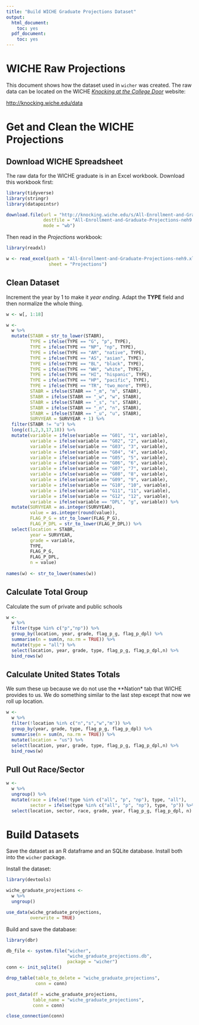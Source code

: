 ```yaml
---
title: "Build WICHE Graduate Projections Dataset"
output:
  html_document:
    toc: yes
  pdf_document:
    toc: yes
---
```


# WICHE Raw Projections

This document shows how the dataset used in `wicher` was created. The raw data 
can be located on the WICHE [*Knocking at the College Door*](http://knocking.wiche.edu/data) website:

[http://knocking.wiche.edu/data](http://knocking.wiche.edu/data)

# Get and Clean the WICHE Projections

## Download WICHE Spreadsheet

The raw data for the WICHE graduate is in an Excel workbook. Download this
workbook first:

```r

library(tidyverse)
library(stringr)
library(datapointsr)

download.file(url = "http://knocking.wiche.edu/s/All-Enrollment-and-Graduate-Projections-neh9.xlsx",
              destfile = "All-Enrollment-and-Graduate-Projections-neh9.xlsx",
              mode = "wb")

```

Then read in the *Projections* workbook:

```r

library(readxl)

w <- read_excel(path = "All-Enrollment-and-Graduate-Projections-neh9.xlsx",
                sheet = "Projections")

```

## Clean Dataset

Increment the year by 1 to make it *year ending*.  Adapt the
**TYPE** field and then normalize the whole thing.

```r

w <- w[, 1:18]

w <- 
  w %>% 
  mutate(STABR = str_to_lower(STABR),
         TYPE = ifelse(TYPE == "G", "p", TYPE),
         TYPE = ifelse(TYPE == "NP", "np", TYPE),
         TYPE = ifelse(TYPE == "AM", "native", TYPE),
         TYPE = ifelse(TYPE == "AS", "asian", TYPE),
         TYPE = ifelse(TYPE == "BL", "black", TYPE),
         TYPE = ifelse(TYPE == "WH", "white", TYPE),
         TYPE = ifelse(TYPE == "HI", "hispanic", TYPE),
         TYPE = ifelse(TYPE == "HP", "pacific", TYPE),
         TYPE = ifelse(TYPE == "TR", "two_more", TYPE),
         STABR = ifelse(STABR == "_m", "m", STABR),
         STABR = ifelse(STABR == "_w", "w", STABR),
         STABR = ifelse(STABR == "_s", "s", STABR),
         STABR = ifelse(STABR == "_n", "n", STABR),
         STABR = ifelse(STABR == "_u", "u", STABR),
         SURVYEAR = SURVYEAR + 1) %>% 
  filter(STABR != "u") %>% 
  long(c(1,2,3,17,18)) %>% 
  mutate(variable = ifelse(variable == "G01", "1", variable),
         variable = ifelse(variable == "G02", "2", variable),
         variable = ifelse(variable == "G03", "3", variable),
         variable = ifelse(variable == "G04", "4", variable),
         variable = ifelse(variable == "G05", "5", variable),
         variable = ifelse(variable == "G06", "6", variable),
         variable = ifelse(variable == "G07", "7", variable),
         variable = ifelse(variable == "G08", "8", variable),
         variable = ifelse(variable == "G09", "9", variable),
         variable = ifelse(variable == "G10", "10", variable),
         variable = ifelse(variable == "G11", "11", variable),
         variable = ifelse(variable == "G12", "12", variable),
         variable = ifelse(variable == "DPL", "g", variable)) %>% 
  mutate(SURVYEAR = as.integer(SURVYEAR),
         value = as.integer(round(value)),
         FLAG_P_G = str_to_lower(FLAG_P_G),
         FLAG_P_DPL = str_to_lower(FLAG_P_DPL)) %>% 
  select(location = STABR,
         year = SURVYEAR,
         grade = variable,
         TYPE,
         FLAG_P_G,
         FLAG_P_DPL,
         n = value)
  
names(w) <- str_to_lower(names(w))

```

## Calculate Total Group

Calculate the sum of private and public schools

```r

w <- 
  w %>% 
  filter(type %in% c("p","np")) %>% 
  group_by(location, year, grade, flag_p_g, flag_p_dpl) %>% 
  summarise(n = sum(n, na.rm = TRUE)) %>% 
  mutate(type = "all") %>% 
  select(location, year, grade, type, flag_p_g, flag_p_dpl,n) %>% 
  bind_rows(w)

```

## Calculate United States Totals

We sum these up because we do not use the **Nation* tab that WICHE
provides to us. We do something similar
to the last step except that now we roll up location.

```r

w <-
  w %>%
  filter(!location %in% c("n","s","w","m")) %>% 
  group_by(year, grade, type, flag_p_g, flag_p_dpl) %>%
  summarise(n = sum(n, na.rm = TRUE)) %>%
  mutate(location = "us") %>%
  select(location, year, grade, type, flag_p_g, flag_p_dpl,n) %>%
  bind_rows(w)

```

## Pull Out Race/Sector

```r

w <- 
  w %>% 
  ungroup() %>% 
  mutate(race = ifelse(!type %in% c("all", "p", "np"), type, "all"),
         sector = ifelse(type %in% c("all", "p", "np"), type, "p")) %>% 
  select(location, sector, race, grade, year, flag_p_g, flag_p_dpl, n)

```

# Build Datasets

Save the dataset as an R dataframe and an SQLite database. Install
both into the `wicher` package.

Install the dataset:

```r

library(devtools)

wiche_graduate_projections <- 
  w %>% 
  ungroup()

use_data(wiche_graduate_projections,
         overwrite = TRUE)

```

Build and save the database:

```r

library(dbr)

db_file <- system.file("wicher",
                       "wiche_graduate_projections.db",
                       package = "wicher")
conn <- init_sqlite()

drop_table(table_to_delete = "wiche_graduate_projections",
           conn = conn)

post_data(df = wiche_graduate_projections,
          table_name = "wiche_graduate_projections",
          conn = conn)

close_connection(conn)

```
